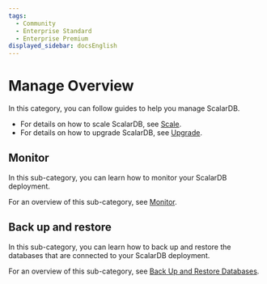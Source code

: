 ```yaml
---
tags:
  - Community
  - Enterprise Standard
  - Enterprise Premium
displayed_sidebar: docsEnglish
---
```


# Manage Overview

In this category, you can follow guides to help you manage ScalarDB.

- For details on how to scale ScalarDB, see [Scale](scalar-kubernetes/HowToScaleScalarDB.mdx).
- For details on how to upgrade ScalarDB, see [Upgrade](scalar-kubernetes/HowToUpgradeScalarDB.mdx).

## Monitor

In this sub-category, you can learn how to monitor your ScalarDB deployment.

For an overview of this sub-category, see [Monitor](manage-monitor-overview.mdx).

## Back up and restore

In this sub-category, you can learn how to back up and restore the databases that are connected to your ScalarDB deployment.

For an overview of this sub-category, see [Back Up and Restore Databases](manage-backup-and-restore.mdx).
